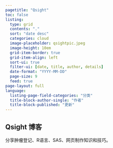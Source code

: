 ```yaml
---
pagetitle: "Qsight"
toc: false
listing:
  type: grid
  contents: "."
  sort: "date desc"
  categories: cloud
  image-placeholder: qsightpic.jpeg
  image-height: 10em
  grid-item-border: true
  grid-item-align: left
  sort-ui: true
  filter-ui: [date, title, author, details]
  date-format: "YYYY-MM-DD"
  page-size: 9
  feed: true
page-layout: full
language:
  listing-page-field-categories: "分类"
  title-block-author-single: "作者"
  title-block-published: "更新"
---
```


## Qsight 博客{.unnumbered}

分享肿瘤登记、R语言、SAS、网页制作知识和技巧。




